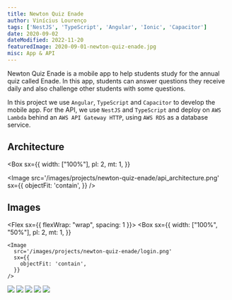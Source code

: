 ```yaml
---
title: Newton Quiz Enade
author: Vinícius Lourenço
tags: ['NestJS', 'TypeScript', 'Angular', 'Ionic', 'Capacitor']
date: 2020-09-02
dateModified: 2022-11-20
featuredImage: 2020-09-01-newton-quiz-enade.jpg
misc: App & API
---
```


Newton Quiz Enade is a mobile app to help students study for the annual quiz called Enade.
In this app, students can answer questions they receive daily and also challenge other students with some questions.

In this project we use `Angular`, `TypeScript` and `Capacitor` to develop the mobile app.
For the API, we use `NestJS` and `TypeScript` and deploy on `AWS Lambda` behind an `AWS API Gateway HTTP`, using `AWS RDS` as a database service.

<Divider />

## Architecture

<Box
  sx={{
    width: ["100%"],
    pl: 2,
    mt: 1,
  }}
>
  <Image
    src='/images/projects/newton-quiz-enade/api_architecture.png'
    sx={{
      objectFit: 'contain',
    }}
  />
</Box>

## Images

<Flex sx={{ flexWrap: "wrap", spacing: 1 }}>
  <Box
    sx={{
      width: ["100%", "50%"],
      pl: 2,
      mt: 1,
    }}
  >
    <Image
      src='/images/projects/newton-quiz-enade/login.png'
      sx={{
        objectFit: 'contain',
      }}
    />
  </Box>
  <Box
    sx={{
      width: ["100%", "50%"],
      pl: 2,
      mt: 1,
    }}
  >
    <Image
      src='/images/projects/newton-quiz-enade/home.png'
      sx={{
        objectFit: 'contain',
      }}
    />
  </Box>
  <Box
    sx={{
      width: ["100%", "50%"],
      pl: 2,
      mt: 1,
    }}
  >
    <Image
      src='/images/projects/newton-quiz-enade/questions_daily.png'
      sx={{
        objectFit: 'contain',
      }}
    />
  </Box>
  <Box
    sx={{
      width: ["100%", "50%"],
      pl: 2,
      mt: 1,
    }}
  >
    <Image
      src='/images/projects/newton-quiz-enade/answer.png'
      sx={{
        objectFit: 'contain',
      }}
    />
  </Box>
  <Box
    sx={{
      width: ["100%", "50%"],
      pl: 2,
      mt: 1,
    }}
  >
    <Image
      src='/images/projects/newton-quiz-enade/challenges.png'
      sx={{
        objectFit: 'contain',
      }}
    />
  </Box>
  <Box
    sx={{
      width: ["100%", "50%"],
      pl: 2,
      mt: 1,
    }}
  >
    <Image
      src='/images/projects/newton-quiz-enade/ranking.png'
      sx={{
        objectFit: 'contain',
      }}
    />
  </Box>
</Flex>
